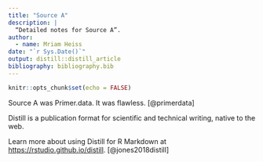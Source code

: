 ```yaml
---
title: "Source A"
description: |
  “Detailed notes for Source A”.
author:
  - name: Mriam Heiss 
date: "`r Sys.Date()`"
output: distill::distill_article
bibliography: bibliography.bib
---
```




```r
knitr::opts_chunk$set(echo = FALSE)
```


Source A was Primer.data. It was flawless.  [@primerdata]

Distill is a publication format for scientific and technical writing, native to the web. 

Learn more about using Distill for R Markdown at <https://rstudio.github.io/distill>.  [@jones2018distill]





